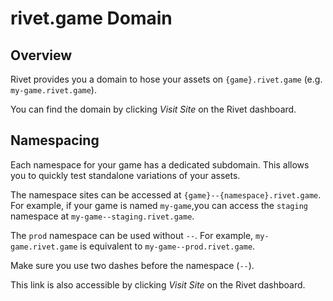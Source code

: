 # rivet.game Domain

## Overview

Rivet provides you a domain to hose your assets on `{game}.rivet.game` (e.g. `my-game.rivet.game`).

You can find the domain by clicking _Visit Site_ on the Rivet dashboard.

## Namespacing

Each namespace for your game has a dedicated subdomain. This allows you to quickly test standalone variations of your assets.

The namespace sites can be accessed at `{game}--{namespace}.rivet.game`. For example, if your game is named `my-game`,you can access the `staging` namespace at `my-game--staging.rivet.game`.

The `prod` namespace can be used without `--`. For example, `my-game.rivet.game` is equivalent to `my-game--prod.rivet.game`.

<Tip>Make sure you use two dashes before the namespace (`--`).</Tip>

This link is also accessible by clicking _Visit Site_ on the Rivet dashboard.
